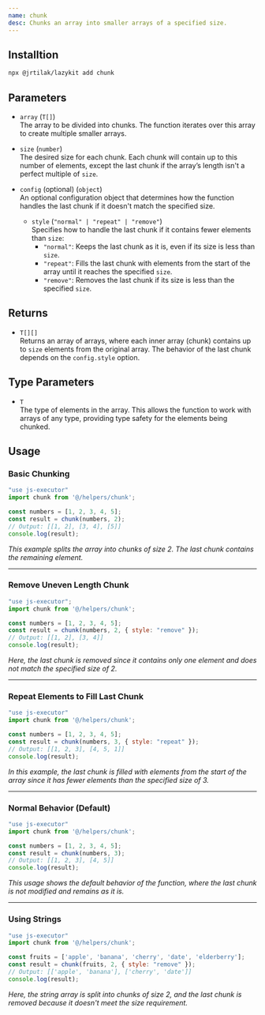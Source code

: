 ```yaml
---
name: chunk
desc: Chunks an array into smaller arrays of a specified size.
---
```


<CodePreview methodName="chunk"/>

## Installtion

```bash
npx @jrtilak/lazykit add chunk
```

## Parameters

- `array` (`T[]`)  
  The array to be divided into chunks. The function iterates over this array to create multiple smaller arrays.

- `size` (`number`)  
  The desired size for each chunk. Each chunk will contain up to this number of elements, except the last chunk if the array’s length isn't a perfect multiple of `size`.

- `config` (optional) (`object`)  
  An optional configuration object that determines how the function handles the last chunk if it doesn't match the specified size.

  - `style` (`"normal" | "repeat" | "remove"`)  
    Specifies how to handle the last chunk if it contains fewer elements than `size`:
    - `"normal"`: Keeps the last chunk as it is, even if its size is less than `size`.
    - `"repeat"`: Fills the last chunk with elements from the start of the array until it reaches the specified `size`.
    - `"remove"`: Removes the last chunk if its size is less than the specified `size`.

## Returns

- `T[][]`  
  Returns an array of arrays, where each inner array (chunk) contains up to `size` elements from the original array. The behavior of the last chunk depends on the `config.style` option.

## Type Parameters

- `T`  
  The type of elements in the array. This allows the function to work with arrays of any type, providing type safety for the elements being chunked.


## Usage
### Basic Chunking
```typescript
"use js-executor"
import chunk from '@/helpers/chunk';

const numbers = [1, 2, 3, 4, 5];
const result = chunk(numbers, 2);
// Output: [[1, 2], [3, 4], [5]]
console.log(result);
```
*This example splits the array into chunks of size 2. The last chunk contains the remaining element.*

---

### Remove Uneven Length Chunk
```javascript
"use js-executor";
import chunk from '@/helpers/chunk';

const numbers = [1, 2, 3, 4, 5];
const result = chunk(numbers, 2, { style: "remove" });
// Output: [[1, 2], [3, 4]]
console.log(result);
```
*Here, the last chunk is removed since it contains only one element and does not match the specified size of 2.*

---

### Repeat Elements to Fill Last Chunk
```javascript
"use js-executor"
import chunk from '@/helpers/chunk';

const numbers = [1, 2, 3, 4, 5];
const result = chunk(numbers, 3, { style: "repeat" });
// Output: [[1, 2, 3], [4, 5, 1]]
console.log(result);
```
*In this example, the last chunk is filled with elements from the start of the array since it has fewer elements than the specified size of 3.*

---

### Normal Behavior (Default)
```javascript
"use js-executor"
import chunk from '@/helpers/chunk';

const numbers = [1, 2, 3, 4, 5];
const result = chunk(numbers, 3);
// Output: [[1, 2, 3], [4, 5]]
console.log(result);
```
*This usage shows the default behavior of the function, where the last chunk is not modified and remains as it is.*

---

### Using Strings
```javascript
"use js-executor"
import chunk from '@/helpers/chunk';

const fruits = ['apple', 'banana', 'cherry', 'date', 'elderberry'];
const result = chunk(fruits, 2, { style: "remove" });
// Output: [['apple', 'banana'], ['cherry', 'date']]
console.log(result);
```
*Here, the string array is split into chunks of size 2, and the last chunk is removed because it doesn't meet the size requirement.*